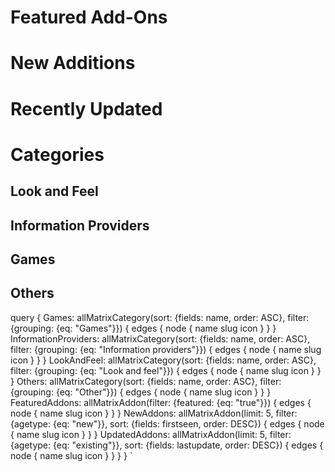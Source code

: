 
<MetadataHeader title="Matrix | Add-Ons" />

# Featured Add-Ons

<IconList items={props.data.FeaturedAddons.edges} linkroot='/addons/matrix/' />

# New Additions

<IconList items={props.data.NewAddons.edges} linkroot='/addons/matrix/' />

# Recently Updated

<IconList items={props.data.UpdatedAddons.edges} linkroot='/addons/matrix/' />

# Categories

## Look and Feel

<IconList items={props.data.LookAndFeel.edges} linkroot='/addons/matrix/category/' />

## Information Providers

<IconList items={props.data.InformationProviders.edges} linkroot='/addons/matrix/category/' />

## Games

<IconList items={props.data.Games.edges} linkroot='/addons/matrix/category/' />

## Others

<IconList items={props.data.Others.edges} linkroot='/addons/matrix/category/' />


  query {
    Games: allMatrixCategory(sort: {fields: name, order: ASC}, filter: {grouping: {eq: "Games"}}) {
      edges {
        node {
          name
          slug
          icon
        }
      }
    }
    InformationProviders: allMatrixCategory(sort: {fields: name, order: ASC}, filter: {grouping: {eq: "Information providers"}}) {
      edges {
        node {
          name
          slug
          icon
        }
      }
    }
    LookAndFeel: allMatrixCategory(sort: {fields: name, order: ASC}, filter: {grouping: {eq: "Look and feel"}}) {
      edges {
        node {
          name
          slug
          icon
        }
      }
    }
    Others: allMatrixCategory(sort: {fields: name, order: ASC}, filter: {grouping: {eq: "Other"}}) {
      edges {
        node {
          name
          slug
          icon
        }
      }
    }
    FeaturedAddons: allMatrixAddon(filter: {featured: {eq: "true"}}) {
      edges {
        node {
          name
          slug
          icon
        }
      }
    }
    NewAddons: allMatrixAddon(limit: 5, filter: {agetype: {eq: "new"}}, sort: {fields: firstseen, order: DESC}) {
      edges {
        node {
          name
          slug
          icon
        }
      }
    }
    UpdatedAddons: allMatrixAddon(limit: 5, filter: {agetype: {eq: "existing"}}, sort: {fields: lastupdate, order: DESC}) {
      edges {
        node {
          name
          slug
          icon
        }
      }
    }
  }
`